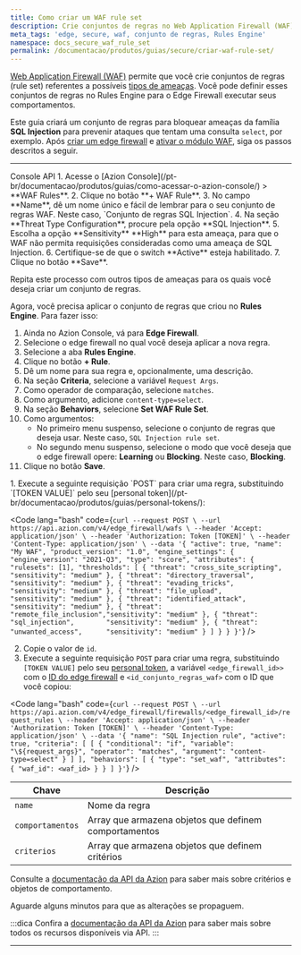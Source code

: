 ```yaml
---
title: Como criar um WAF rule set
description: Crie conjuntos de regras no Web Application Firewall (WAF).
meta_tags: 'edge, secure, waf, conjunto de regras, Rules Engine'
namespace: docs_secure_waf_rule_set
permalink: /documentacao/produtos/guias/secure/criar-waf-rule-set/
---
```



[Web Application Firewall (WAF)](/pt-br/documentacao/produtos/secure/edge-firewall/web-application-firewall/) permite que você crie conjuntos de regras (rule set) referentes a possíveis [tipos de ameaças](/pt-br/documentacao/produtos/secure/edge-firewall/web-application-firewall/#waf-main-settings). Você pode definir esses conjuntos de regras no Rules Engine para o Edge Firewall executar seus comportamentos.

Este guia criará um conjunto de regras para bloquear ameaças da família **SQL Injection** para prevenir ataques que tentam uma consulta `select`, por exemplo. Após [criar um edge firewall](/pt-br/documentacao/produtos/guias/secure/edge-firewall-definir-main-settings/) e [ativar o módulo WAF](/pt-br/documentacao/produtos/guias/secure/edge-firewall-definir-main-settings/#modulos), siga os passos descritos a seguir.

---

<Tabs client:visible>
    <Fragment slot="tab.console">Console</Fragment>
    <Fragment slot="tab.api">API</Fragment>

<Fragment slot="panel.console">
1. Acesse o [Azion Console](/pt-br/documentacao/produtos/guias/como-acessar-o-azion-console/) > **WAF Rules**.
2. Clique no botão **+ WAF Rule**.
3. No campo **Name**, dê um nome único e fácil de lembrar para o seu conjunto de regras WAF. Neste caso, `Conjunto de regras SQL Injection`.
4. Na seção **Threat Type Configuration**, procure pela opção **SQL Injection**.
5. Escolha a opção **Sensitivity** **High** para esta ameaça, para que o WAF não permita requisições consideradas como uma ameaça de SQL Injection.
6. Certifique-se de que o switch **Active** esteja habilitado.
7. Clique no botão **Save**.

Repita este processo com outros tipos de ameaças para os quais você deseja criar um conjunto de regras.

Agora, você precisa aplicar o conjunto de regras que criou no **Rules Engine**. Para fazer isso:

1. Ainda no Azion Console, vá para **Edge Firewall**.
2. Selecione o edge firewall no qual você deseja aplicar a nova regra.
3. Selecione a aba **Rules Engine**.
4. Clique no botão **+ Rule**.
5. Dê um nome para sua regra e, opcionalmente, uma descrição.
6. Na seção **Criteria**, selecione a variável `Request Args`.
7. Como operador de comparação, selecione `matches`.
8. Como argumento, adicione `content-type=select`.
9. Na seção **Behaviors**, selecione **Set WAF Rule Set**.
10. Como argumentos:
    - No primeiro menu suspenso, selecione o conjunto de regras que deseja usar. Neste caso, `SQL Injection rule set`.
    - No segundo menu suspenso, selecione o modo que você deseja que o edge firewall opere: **Learning** ou **Blocking**. Neste caso, **Blocking**.
11. Clique no botão **Save**.
</Fragment>

<Fragment slot="panel.api">
1. Execute a seguinte requisição `POST` para criar uma regra, substituindo `[TOKEN VALUE]` pelo seu [personal token](/pt-br/documentacao/produtos/guias/personal-tokens/):

<Code lang="bash" code={`
curl --request POST \
  --url https://api.azion.com/v4/edge_firewall/wafs \
  --header 'Accept: application/json' \
  --header 'Authorization: Token [TOKEN]' \
  --header 'Content-Type: application/json' \
  --data '{
    "active": true,
    "name": "My WAF",
    "product_version": "1.0",
    "engine_settings": {
      "engine_version": "2021-Q3",
      "type": "score",
      "attributes": {
        "rulesets": [1],
        "thresholds": [
          { "threat": "cross_site_scripting", "sensitivity": "medium" },
          { "threat": "directory_traversal",  "sensitivity": "medium" },
          { "threat": "evading_tricks",       "sensitivity": "medium" },
          { "threat": "file_upload",          "sensitivity": "medium" },
          { "threat": "identified_attack",    "sensitivity": "medium" },
          { "threat": "remote_file_inclusion","sensitivity": "medium" },
          { "threat": "sql_injection",        "sensitivity": "medium" },
          { "threat": "unwanted_access",      "sensitivity": "medium" }
        ]
      }
    }
  }'
`} />

2. Copie o valor de `id`.
3. Execute a seguinte requisição `POST` para criar uma regra, substituindo `[TOKEN VALUE]` pelo seu [personal token](/pt-br/documentacao/produtos/guias/personal-tokens/), a variável `<edge_firewall_id>>` com o [ID do edge firewall](https://api.azion.com/#015cb4a3-8fa2-4625-9792-2cc271e184eb) e `<id_conjunto_regras_waf>` com o ID que você copiou:

<Code lang="bash" code={`
curl --request POST \
  --url https://api.azion.com/v4/edge_firewall/firewalls/<edge_firewall_id>/request_rules \
  --header 'Accept: application/json' \
  --header 'Authorization: Token [TOKEN]' \
  --header 'Content-Type: application/json' \
  --data '{
    "name": "SQL Injection rule",
    "active": true,
    "criteria": [
      [
        {
          "conditional": "if",
          "variable": "\${request_args}",
          "operator": "matches",
          "argument": "content-type=select"
        }
      ]
    ],
    "behaviors": [
      {
        "type": "set_waf",
        "attributes": {
          "waf_id": <waf_id>
        }
      }
    ]
  }'
`} />

| Chave | Descrição |
| --- | --- |
| `name` | Nome da regra |
| `comportamentos` | Array que armazena objetos que definem comportamentos |
| `criterios` | Array que armazena objetos que definem critérios |

Consulte a [documentação da API da Azion](https://api.azion.com/#ae9cdca8-3949-4b25-b1e6-2e071cd193fc) para saber mais sobre critérios e objetos de comportamento.

Aguarde alguns minutos para que as alterações se propaguem.

:::dica
Confira a [documentação da API da Azion](https://api.azion.com/) para saber mais sobre todos os recursos disponíveis via API.
:::
</Fragment>

</Tabs>

---